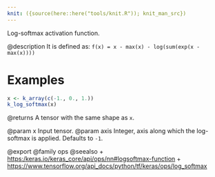 ```yaml
---
knit: ({source(here::here("tools/knit.R")); knit_man_src})
---
```

Log-softmax activation function.

@description
It is defined as:
`f(x) = x - max(x) - log(sum(exp(x - max(x))))`

# Examples
```r
x <- k_array(c(-1., 0., 1.))
k_log_softmax(x)
```

@returns
A tensor with the same shape as `x`.

@param x Input tensor.
@param axis Integer, axis along which the log-softmax is applied.
    Defaults to `-1`.

@export
@family ops
@seealso
+ <https:/keras.io/keras_core/api/ops/nn#logsoftmax-function>
+ <https://www.tensorflow.org/api_docs/python/tf/keras/ops/log_softmax>

